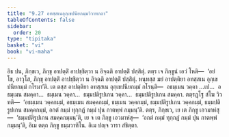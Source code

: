 ```yaml
---
title: "9.27 อทสฺสเนอุกฺเขปนียกมฺมวิวาทกถา"
tableOfContents: false
sidebar:
  order: 20
type: "tipitaka"
basket: "vi"
book: "vi-maha"
---
```



<DynamicBreadcrumb />

<Division number="437" book="vi-maha">

<Paragraph number="1883" book="vi-maha">
อิธ ปน, ภิกฺขเว, ภิกฺขุ อาปตฺติํ อาปชฺชิตฺวา น อิจฺฉติ อาปตฺติํ ปสฺสิตุํ. ตตฺร เจ ภิกฺขูนํ เอวํ โหติ—  ‘อยํ โข, อาวุโส, ภิกฺขุ อาปตฺติํ อาปชฺชิตฺวา น อิจฺฉติ อาปตฺติํ ปสฺสิตุํ. หนฺทสฺส มยํ อาปตฺติยา อทสฺสเน อุกฺเขปนียกมฺมํ กโรมา’ติ. เต ตสฺส อาปตฺติยา อทสฺสเน อุกฺเขปนียกมฺมํ กโรนฺติ—  อธมฺเมน วคฺคา …เป…  อธมฺเมน สมคฺคา…  ธมฺเมน วคฺคา…  ธมฺมปติรูปเกน วคฺคา…  ธมฺมปติรูปเกน สมคฺคา. ตตฺรฏฺโฐ สํโฆ วิวทติ—  ‘อธมฺเมน วคฺคกมฺมํ, อธมฺเมน สมคฺคกมฺมํ, ธมฺเมน วคฺคกมฺมํ, ธมฺมปติรูปเกน วคฺคกมฺมํ, ธมฺมปติรูปเกน สมคฺคกมฺมํ, อกตํ กมฺมํ ทุกฺกฏํ กมฺมํ ปุน กาตพฺพํ กมฺมนฺ’ติ. ตตฺร, ภิกฺขเว, เย เต ภิกฺขู เอวมาหํสุ—  ‘ธมฺมปติรูปเกน สมคฺคกมฺมนฺ’ติ, เย จ เต ภิกฺขู เอวมาหํสุ—  ‘อกตํ กมฺมํ ทุกฺกฏํ กมฺมํ ปุน กาตพฺพํ กมฺมนฺ’ติ, อิเม ตตฺถ ภิกฺขู ธมฺมวาทิโน. อิเม ปญฺจ วารา สํขิตฺตา.
</Paragraph>
</Division>